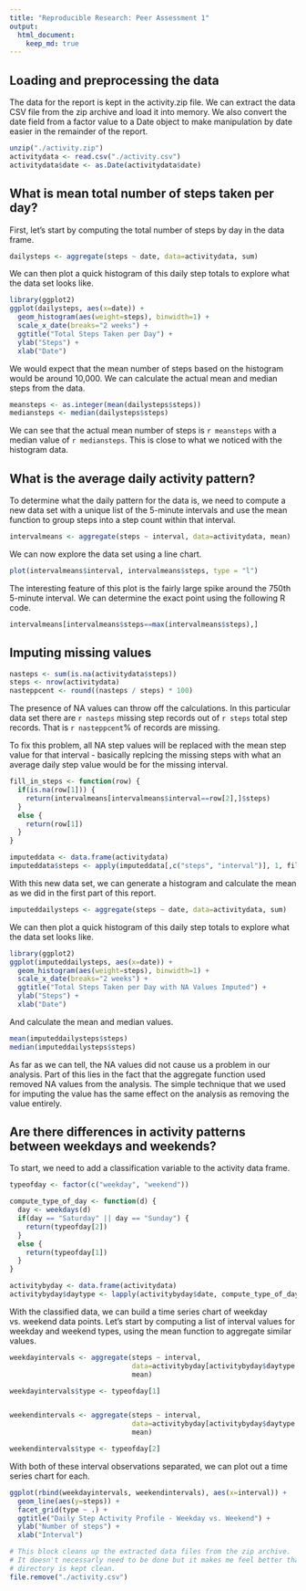 ```yaml
---
title: "Reproducible Research: Peer Assessment 1"
output: 
  html_document:
    keep_md: true
---
```



## Loading and preprocessing the data

The data for the report is kept in the activity.zip file. We can extract the data
CSV file from the zip archive and load it into memory. We also convert the date field
from a factor value to a Date object to make manipulation by date easier in the remainder
of the report.

```r
unzip("./activity.zip")
activitydata <- read.csv("./activity.csv")
activitydata$date <- as.Date(activitydata$date)
```



## What is mean total number of steps taken per day?

First, let's start by computing the total number of steps by day in the data frame.

```r
dailysteps <- aggregate(steps ~ date, data=activitydata, sum)
```

We can then plot a quick histogram of this daily step totals to explore what the data
set looks like.
```r
library(ggplot2)
ggplot(dailysteps, aes(x=date)) +
  geom_histogram(aes(weight=steps), binwidth=1) +
  scale_x_date(breaks="2 weeks") +
  ggtitle("Total Steps Taken per Day") +
  ylab("Steps") + 
  xlab("Date")
```

We would expect that the mean number of steps based on the histogram would be around 10,000. We
can calculate the actual mean and median steps from the data.

```r
meansteps <- as.integer(mean(dailysteps$steps))
mediansteps <- median(dailysteps$steps)
```

We can see that the actual mean number of steps is `r meansteps` with a median value of
`r mediansteps`. This is close to what we noticed with the histogram data.



## What is the average daily activity pattern?

To determine what the daily pattern for the data is, we need to compute a new
data set with a unique list of the 5-minute intervals and use the mean function to
group steps into a step count within that interval.

```r
intervalmeans <- aggregate(steps ~ interval, data=activitydata, mean)
```

We can now explore the data set using a line chart.

```r
plot(intervalmeans$interval, intervalmeans$steps, type = "l")
```

The interesting feature of this plot is the fairly large spike around the 750th 5-minute
interval. We can determine the exact point using the following R code.

```r
intervalmeans[intervalmeans$steps==max(intervalmeans$steps),]
```


## Imputing missing values

```r
nasteps <- sum(is.na(activitydata$steps))
steps <- nrow(activitydata)
nasteppcent <- round((nasteps / steps) * 100)
```

The presence of NA values can throw off the calculations. In this particular data set
there are `r nasteps` missing step records out of `r steps` total step records. That is
`r nasteppcent`% of records are missing.

To fix this problem, all NA step values will be replaced with the mean step value for
that interval - basically replcing the missing steps with what an average daily step
value would be for the missing interval.

```r
fill_in_steps <- function(row) {
  if(is.na(row[1])) {
    return(intervalmeans[intervalmeans$interval==row[2],]$steps)
  }
  else {
    return(row[1])
  }
}

imputeddata <- data.frame(activitydata)
imputeddata$steps <- apply(imputeddata[,c("steps", "interval")], 1, fill_in_steps)
```

With this new data set, we can generate a histogram and calculate the mean as we did
in the first part of this report.

```r
imputeddailysteps <- aggregate(steps ~ date, data=activitydata, sum)
```

We can then plot a quick histogram of this daily step totals to explore what the data
set looks like.
```r
library(ggplot2)
ggplot(imputeddailysteps, aes(x=date)) +
  geom_histogram(aes(weight=steps), binwidth=1) +
  scale_x_date(breaks="2 weeks") +
  ggtitle("Total Steps Taken per Day with NA Values Imputed") +
  ylab("Steps") + 
  xlab("Date")
```

And calculate the mean and median values.
```r
mean(imputeddailysteps$steps)
median(imputeddailysteps$steps)
```

As far as we can tell, the NA values did not cause us a problem in our analysis. Part of
this lies in the fact that the aggregate function used removed NA values from the analysis.
The simple technique that we used for imputing the value has the same effect on the
analysis as removing the value entirely.


## Are there differences in activity patterns between weekdays and weekends?

To start, we need to add a classification variable to the activity data frame.

```r
typeofday <- factor(c("weekday", "weekend"))

compute_type_of_day <- function(d) {
  day <- weekdays(d)
  if(day == "Saturday" || day == "Sunday") {
    return(typeofday[2])
  }
  else {
    return(typeofday[1])
  }
}

activitybyday <- data.frame(activitydata)
activitybyday$daytype <- lapply(activitybyday$date, compute_type_of_day)
```

With the classified data, we can build a time series chart of weekday vs. weekend data
points. Let's start by computing a list of interval values for weekday and weekend types,
using the mean function to aggregate similar values.

```r
weekdayintervals <- aggregate(steps ~ interval, 
                              data=activitybyday[activitybyday$daytype == 1,],
                              mean)

weekdayintervals$type <- typeofday[1]


weekendintervals <- aggregate(steps ~ interval,
                              data=activitybyday[activitybyday$daytype == 2,],
                              mean)

weekendintervals$type <- typeofday[2]
```

With both of these interval observations separated, we can plot out a time series
chart for each.

```r

ggplot(rbind(weekdayintervals, weekendintervals), aes(x=interval)) +
  geom_line(aes(y=steps)) +
  facet_grid(type ~ .) +
  ggtitle("Daily Step Activity Profile - Weekday vs. Weekend") +
  ylab("Number of steps") +
  xlab("Interval")

```


```r
# This block cleans up the extracted data files from the zip archive.
# It doesn't necessarly need to be done but it makes me feel better that the working
# directory is kept clean.
file.remove("./activity.csv")
```